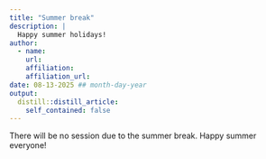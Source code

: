```yaml
---
title: "Summer break"
description: |
  Happy summer holidays!
author:
  - name:  
    url:
    affiliation: 
    affiliation_url: 
date: 08-13-2025 ## month-day-year
output:
  distill::distill_article:
    self_contained: false
---
```


There will be no session due to the summer break. Happy summer everyone!


